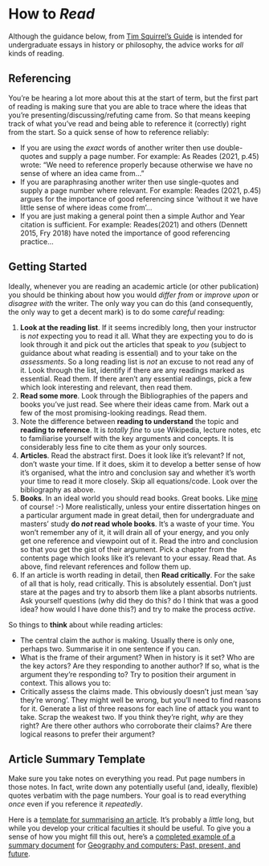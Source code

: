 # How to *Read*

Although the guidance below, from [Tim Squirrel's Guide](https://www.timsquirrell.com/blog/how-to-write-undergraduate-essays) is intended for undergraduate essays in history or philosophy, the advice works for *all* kinds of reading.

## Referencing

You're be hearing a lot more about this at the start of term, but the first part of reading is making sure that you are able to trace where the ideas that you're presenting/discussing/refuting came from. So that means keeping track of what you've read and being able to reference it (correctly) right from the start. So a quick sense of how to reference reliably:

- If you are using the _exact_ words of another writer then use double-quotes and supply a page number. For example: As Reades (2021, p.45) wrote: "We need to reference properly because otherwise we have no sense of where an idea came from..."
- If you are paraphrasing another writer then use single-quotes and supply a page number where relevant. For example: Reades (2021, p.45) argues for the importance of good referencing since 'without it we have little sense of where ideas come from'...
- If you are just making a general point then a simple Author and Year citation is sufficient. For example: Reades(2021) and others (Dennett 2015, Fry 2018) have noted the importance of good referencing practice...

## Getting Started

Ideally, whenever you are reading an academic article (or other publication) you should be thinking about how you would *differ from* or *improve upon* or *disagree with* the writer. The only way you can do this (and consequently, the only way to get a decent mark) is to do some *careful* reading:

1. **Look at the reading list**. If it seems incredibly long, then your instructor is *not* expecting you to read it all. What they are expecting you to do is look through it and pick out the articles that speak to *you* (subject to guidance about what reading is essential) and to your take on the *assessments*. So a long reading list is *not* an excuse to not read any of it. Look through the list, identify if there are any readings marked as essential. Read them. If there aren't any essential readings, pick a few which look interesting and relevant, then read them.
2. **Read some more**. Look through the Bibliographies of the papers and books you've just read. See where their ideas came from. Mark out a few of the most promising-looking readings. Read them.
3. Note the difference between **reading to understand** the topic and **reading to reference**. It is *totally fine* to use Wikipedia, lecture notes, etc to familiarise yourself with the key arguments and concepts. It is considerably less fine to cite them as your only sources.
5. **Articles**. Read the abstract first. Does it look like it's relevant? If not, don't waste your time. If it does, skim it to develop a better sense of how it's organised, what the intro and conclusion say and whether it's worth your time to read it more closely. Skip all equations/code. Look over the bibliography as above.
4. **Books**. In an ideal world you should read books. Great books. Like [mine](https://bristoluniversitypress.co.uk/why-face-to-face-still-matters-2) of course! :-) More realistically, unless your entire dissertation hinges on a particular argument made in great detail, then for undergraduate and masters' study **do *not* read whole books**. It's a waste of your time. You won't remember any of it, it will drain all of your energy, and you only get one reference and viewpoint out of it. Read the intro and conclusion so that you get the gist of their argument. Pick a chapter from the contents page which looks like it's relevant to your essay. Read that. As above, find relevant references and follow them up.
6. If an article is worth reading in detail, then **Read critically**. For the sake of all that is holy, read critically. This is absolutely essential. Don't just stare at the pages and try to absorb them like a plant absorbs nutrients. Ask yourself questions (why did they do this? do I think that was a good idea? how would I have done this?) and try to make the process *active*.

So things to **think** about while reading articles:

- The central claim the author is making. Usually there is only one, perhaps two. Summarise it in one sentence if you can.
- What is the frame of their argument? When in history is it set? Who are the key actors? Are they responding to another author? If so, what is the argument they're responding to? Try to position their argument in context. This allows you to:
- Critically assess the claims made. This obviously doesn't just mean ‘say they're wrong'. They might well be wrong, but you'll need to find reasons for it. Generate a list of three reasons for each line of attack you want to take. Scrap the weakest two. If you think they're right, *why* are they right? Are there other authors who corroborate their claims? Are there logical reasons to prefer their argument?

## Article Summary Template 

Make sure you take notes on everything you read. Put page numbers in those notes. In fact, write down any potentially useful (and, ideally, flexible) quotes verbatim with the page numbers. Your goal is to read everything *once* even if you reference it *repeatedly*.

Here is a [template for summarising an article](https://github.com/jreades/sds_env/blob/master/skills/Article_Summary.qmd). It's probably a *little* long, but while you develop your critical faculties it should be useful. To give you a sense of how you might fill this out, here's a [completed example of a summary document](./Geography_and_Computers.pdf) for [Geography and computers: Past, present, and future](https://compass.onlinelibrary.wiley.com/doi/full/10.1111/gec3.12403).

